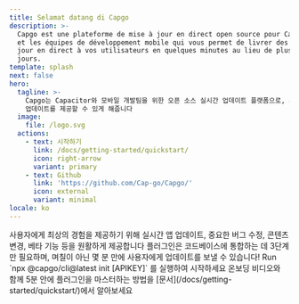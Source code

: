 ```yaml
---
title: Selamat datang di Capgo
description: >-
  Capgo est une plateforme de mise à jour en direct open source pour Capacitor
  et les équipes de développement mobile qui vous permet de livrer des mises à
  jour en direct à vos utilisateurs en quelques minutes au lieu de plusieurs
  jours.
template: splash
next: false
hero:
  tagline: >-
    Capgo는 Capacitor와 모바일 개발팀을 위한 오픈 소스 실시간 업데이트 플랫폼으로, 사용자에게 수일이 아닌 수분 만에 실시간
    업데이트를 제공할 수 있게 해줍니다
  image:
    file: /logo.svg
  actions:
    - text: 시작하기
      link: /docs/getting-started/quickstart/
      icon: right-arrow
      variant: primary
    - text: Github
      link: 'https://github.com/Cap-go/Capgo/'
      icon: external
      variant: minimal
locale: ko
---
```



<CardGrid stagger>
  <Card title="실시간 업데이트의 힘" icon="rocket">
    사용자에게 최상의 경험을 제공하기 위해 실시간 앱 업데이트, 중요한 버그 수정, 콘텐츠 변경, 베타 기능 등을 원활하게 제공합니다
  </Card>
  <Card title="쉬운 통합" icon="pencil">
    플러그인은 코드베이스에 통합하는 데 3단계만 필요하며, 며칠이 아닌 몇 분 만에 사용자에게 업데이트를 보낼 수 있습니다!
  </Card>
  <Card title="설치" icon="setting">
    Run `npx @capgo/cli@latest init [APIKEY]` 를 실행하여 시작하세요
  </Card>
  <Card title="광범위한 문서" icon="open-book">
    온보딩 비디오와 함께 5분 안에 플러그인을 마스터하는 방법을 [문서](/docs/getting-started/quickstart/)에서 알아보세요
  </Card>
</CardGrid>